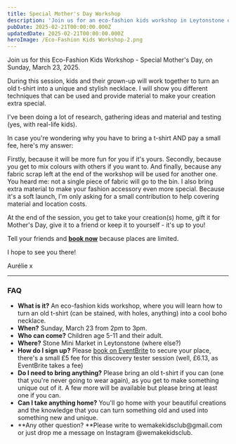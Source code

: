 ```yaml
---
title: Special Mother's Day Workshop
description: 'Join us for an eco-fashion kids workshop in Leytonstone on March 23, 2025.'
pubDate: 2025-02-21T00:00:00.000Z
updatedDate: 2025-02-21T00:00:00.000Z
heroImage: /Eco-Fashion Kids Workshop-2.png
---
```


Join us for this Eco-Fashion Kids Workshop - Special Mother's Day, on Sunday, March 23, 2025.

During this session, kids and their grown-up will work together to turn an old t-shirt into a unique and stylish necklace. I will show you different techniques that can be used and provide material to make your creation extra special.

I've been doing a lot of research, gathering ideas and material and testing (yes, with real-life kids). 

In case you're wondering why you have to bring a t-shirt AND pay a small fee, here's my answer:

Firstly, because it will be more fun for you if it's yours. Secondly, because you get to mix colours with others if you want to. And finally, because any fabric scrap left at the end of the workshop will be used for another one. You heard me: not a single piece of fabric will go to the bin. I also bring extra material to make your fashion accessory even more special. Because it's a soft launch, I'm only asking for a small contribution to help covering material and location costs.

At the end of the session, you get to take your creation(s) home, gift it for Mother's Day, give it to a friend or keep it to yourself - it's up to you!

Tell your friends and **[book now](https://www.eventbrite.com/e/eco-fashion-kids-workshop-special-mothers-day-tickets-1253822740569?aff=oddtdtcreator)** because places are limited.

I hope to see you there!

Aurélie x

***

### FAQ

* **What is it?** An eco-fashion kids workshop, where you will learn how to turn an old t-shirt (can be stained, with holes, anything) into a cool boho necklace.
* **When?** Sunday, March 23 from 2pm to 3pm.
* **Who can come?** Children age 5-11 and their adult.
* **Where?** Stone Mini Market in Leytonstone (where else?)
* **How do I sign up?** Please [book on EventBrite](https://www.eventbrite.com/e/eco-fashion-kids-workshop-special-mothers-day-tickets-1253822740569?aff=oddtdtcreator) to secure your place, there's a small £5 fee for this discovery tester session (well, £6.13, as EventBrite takes a fee)
* **Do I need to bring anything?** Please bring an old t-shirt if you can (one that you're never going to wear again), as you get to make something unique out of it. A few more will be available but please bring at least one if you can.
* **Can I take anything home?** You'll go home with your beautiful creations and the knowledge that you can turn something old and used into something new and unique.
* **Any other question? **Please write to wemakekidsclub\@gmail.com or just drop me a message on Instagram @wemakekidsclub.
